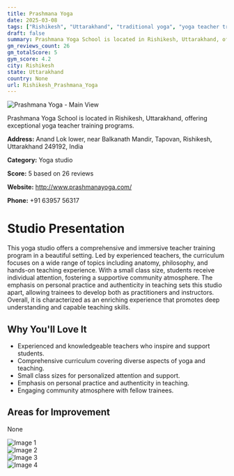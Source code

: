 ```yaml
---
title: Prashmana Yoga
date: 2025-03-08
tags: ["Rishikesh", "Uttarakhand", "traditional yoga", "yoga teacher training", "supportive atmosphere", "small class sizes", "Rishikesh"]  
draft: false
summary: Prashmana Yoga School is located in Rishikesh, Uttarakhand, offering exceptional yoga teacher training programs.
gm_reviews_count: 26
gm_totalScore: 5
gym_score: 4.2
city: Rishikesh
state: Uttarakhand
country: None
url: Rishikesh_Prashmana_Yoga
---
```


<div className="aspect-[16/9] relative my-8">
  <img 
    src="https://lh5.googleusercontent.com/p/AF1QipNezCApAdvckcjzxH8G2pjHavMjxuT93HxQYRw=w1920-h1080-k-no"
    alt="Prashmana Yoga - Main View"
    className="object-cover absolute inset-0 w-full h-full rounded-lg"
  />
</div>

Prashmana Yoga School is located in Rishikesh, Uttarakhand, offering exceptional yoga teacher training programs.

**Address:** Anand Lok lower, near Balkanath Mandir, Tapovan, Rishikesh, Uttarakhand 249192, India

**Category:** Yoga studio

**Score:** 5 based on 26 reviews

**Website:** http://www.prashmanayoga.com/

**Phone:** +91 63957 56317

# Studio Presentation

This yoga studio offers a comprehensive and immersive teacher training program in a beautiful setting. 
Led by experienced teachers, the curriculum focuses on a wide range of topics including anatomy, philosophy, and hands-on teaching experience. 
With a small class size, students receive individual attention, fostering a supportive community atmosphere. 
The emphasis on personal practice and authenticity in teaching sets this studio apart, allowing trainees to develop both as practitioners and instructors. 
Overall, it is characterized as an enriching experience that promotes deep understanding and capable teaching skills.

## Why You'll Love It

- Experienced and knowledgeable teachers who inspire and support students.
- Comprehensive curriculum covering diverse aspects of yoga and teaching.
- Small class sizes for personalized attention and support.
- Emphasis on personal practice and authenticity in teaching.
- Engaging community atmosphere with fellow trainees.

## Areas for Improvement

None

<div className="grid grid-cols-1 xl:grid-cols-2 gap-4 my-8">
<div className="aspect-[4/3] relative"><img src="https://lh3.googleusercontent.com/p/AF1QipOO_6RVb9P7H1Uyo01TWDUq0k-ZngD4YYriL_g=w1920-h1080-k-no" alt="Image 1" className="object-cover absolute inset-0 w-full h-full rounded-lg" /></div>
<div className="aspect-[4/3] relative"><img src="https://lh5.googleusercontent.com/p/AF1QipMRCef-xNnw6zzaoadtp9ImUlfNmsZFVVjZiX0=w1920-h1080-k-no" alt="Image 2" className="object-cover absolute inset-0 w-full h-full rounded-lg" /></div>
<div className="aspect-[4/3] relative"><img src="https://lh5.googleusercontent.com/p/AF1QipP0fNpC5S0q2vDygylQjGo5SwI9V2Ai3N-dMTfP=w1920-h1080-k-no" alt="Image 3" className="object-cover absolute inset-0 w-full h-full rounded-lg" /></div>
<div className="aspect-[4/3] relative"><img src="https://lh5.googleusercontent.com/p/AF1QipMdxlImdfeml1ATFwD5hd7QoqUbju3KM0WqUZDP=w1920-h1080-k-no" alt="Image 4" className="object-cover absolute inset-0 w-full h-full rounded-lg" /></div>
</div>